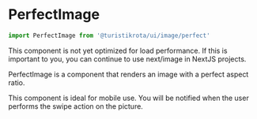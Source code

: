 
<Meta of={PerfectImageStories} />

# PerfectImage

```jsx
import PerfectImage from '@turistikrota/ui/image/perfect'
```

<Alert type='warning'>
  This component is not yet optimized for load performance. If this is important to you, you can continue to use
  next/image in NextJS projects.
</Alert>

PerfectImage is a component that renders an image with a perfect aspect ratio.

This component is ideal for mobile use. You will be notified when the user performs the swipe action on the picture.

<Canvas className='h-96 w-80' of={PerfectImageStories.Playground} />

<Controls />
